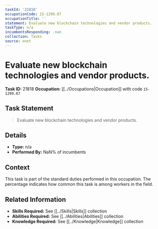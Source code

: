 ```yaml
---
taskId: '21818'
occupationCode: 15-1299.07
occupationTitle: ''
statement: Evaluate new blockchain technologies and vendor products.
taskType: n/a
incumbentsResponding: .nan
collection: Tasks
source: onet
---
```

# Evaluate new blockchain technologies and vendor products.

**Task ID:** 21818
**Occupation:** [[../Occupations|Occupation]] with code `15-1299.07`

## Task Statement

> Evaluate new blockchain technologies and vendor products.

## Details

- **Type:** n/a
- **Performed By:** NaN% of incumbents

## Context

This task is part of the standard duties performed in this occupation. The percentage indicates how common this task is among workers in the field.

## Related Information

- **Skills Required:** See [[../Skills|Skills]] collection
- **Abilities Required:** See [[../Abilities|Abilities]] collection
- **Knowledge Required:** See [[../Knowledge|Knowledge]] collection
